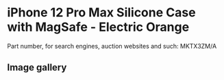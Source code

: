 
# iPhone 12 Pro Max Silicone Case with MagSafe - Electric Orange

Part number, for search engines, auction websites and such: MKTX3ZM/A

## Image gallery

<div style={{ width: "768px" }}>
  <GalleryComponent
    images={[
      {
        original: "/everysource/MKTX3.webp",
        thumbnail: "/everypreview/MKTX3.webp",
      },
      {
        original: "/everysource/MKTX3_AV1.webp",
        thumbnail: "/everypreview/MKTX3_AV1.webp",
      },
      {
        original: "/everysource/MKTX3_AV2.webp",
        thumbnail: "/everypreview/MKTX3_AV2.webp",
      },
      {
        original: "/everysource/MKTX3_AV3.webp",
        thumbnail: "/everypreview/MKTX3_AV3.webp",
      }
    ]}
  />
</div>